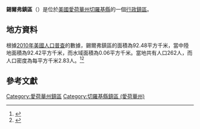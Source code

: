 {{noteTA
|G1=USState
|G2=地名
|G3=Unit
}}
{{Infobox settlement
|official_name            = 錫爾弗鎮區
|native_name = Silver Township
|settlement_type          = [[行政鎮區|行政鎮區]]
|image_skyline            = 
|imagesize                = 
|image_map                = Map highlighting Silver Township, Cherokee County, Iowa.svg
|mapsize                  = 250px
|pushpin_map  =USA Iowa
|pushpin_label = 錫爾弗鎮區
|pushpin_label_position   = top
|pushpin_map_caption      = 錫爾弗鎮區在愛荷華州的位置
|subdivision_type         = [[世界政區索引|國家]]
|subdivision_type1        = [[美国州份|州份]]
|subdivision_type2        = [[愛荷華州行政区划|縣]]
|subdivision_name         = [[美国|美国]]
|subdivision_name1        = [[愛荷華州|愛荷華州]]
|subdivision_name2        = [[切羅基縣_(愛荷華州)|切羅基縣]]
|elevation_ft             = 1342
|elevation_m              = 409
|timezone                 = [[北美中部時區|北美中部時區]]
|area_total_km2           = 92.48
|area_land_km2            = 92.42
|area_water_km2           = 0.06
|area_total_sq_mi         = 
|area_land_sq_mi          = 
|area_water_sq_mi         = 
|population_as_of         = [[2010年美國人口普查|2010]]
|population_footnotes     = 
|population_total         = 262
|population_density_km2   = auto
|population_density_sq_mi = auto
|utc_offset               = -6
|coordinates              = {{coord|42|36|31|N|95|33|29|W|type:city_region:US-AL_source:GNS-enwiki|display=inline,title}}
| coor_pinpoint           = 
| coordinates_footnotes   = 
|timezone_DST             = CDT
|utc_offset_DST           = -5
|postal_code_type         = [[美國郵區編號|郵區編號]]
|postal_code              = 
|area_code                = {{link-en|电话区号712|Area code 712|712}}
|blank_name = [[地名信息系统|GNIS ID]]
|blank_info = 468708
}}
'''錫爾弗鎮區'''（{{lang-en|Silver Township}}）是位於[[美國|美國]][[愛荷華州|愛荷華州]][[切羅基縣_(愛荷華州)|切羅基縣]]的一個[[行政鎮區|行政鎮區]]。

== 地方資料 ==
根據[[2010年美國人口普查|2010年美國人口普查]]的數據，錫爾弗鎮區的面積為92.48平方千米，當中陸地面積為92.42平方千米，而水域面積為0.06平方千米。當地共有人口262人，而人口密度為每平方千米2.83人。<ref name="GR8">{{cite web|url=http://factfinder2.census.gov|publisher=[[美国人口调查局|美国人口调查局]]|accessdate=2011-05-14|title=American FactFinder|archive-date=2013-09-11|archive-url=https://web.archive.org/web/20130911234518/http://factfinder2.census.gov/|dead-url=no}}</ref><ref>{{cite web|url=https://www.citypopulation.de/en/usa/iowa/admin/|title=USA: Iowa (Counties and Townships) - City Population}}</ref>

== 參考文獻 ==
{{reflist}}

{{切羅基縣 (愛荷華州)}}

{{DEFAULTSORT:Silver Township}}
[[Category:愛荷華州鎮區|Category:愛荷華州鎮區]]
[[Category:切羅基縣鎮區_(愛荷華州)|Category:切羅基縣鎮區 (愛荷華州)]]

{{Iowa-geo-stub}}